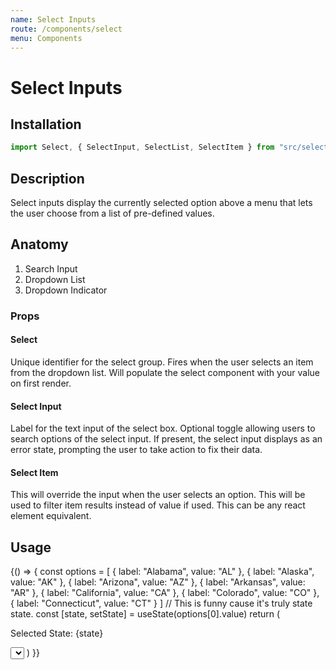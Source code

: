```yaml
---
name: Select Inputs
route: /components/select
menu: Components
---
```



# Select Inputs

<Status status="beta" />

## Installation

```js
import Select, { SelectInput, SelectList, SelectItem } from "src/select"
```

## Description

Select inputs display the currently selected option above a menu that lets the user choose from a list of pre-defined values.

## Anatomy

1. Search Input
1. Dropdown List
1. Dropdown Indicator

### Props

#### Select

<Prop name="id" type="string">
  Unique identifier for the select group.
</Prop>

<Prop name="onSelect" type="function">
  Fires when the user selects an item from the dropdown list.
</Prop>

<Prop name="defaultValue" type="string">
  Will populate the select component with your value on first render.
</Prop>

#### Select Input

<Prop name="label" type="string">
  Label for the text input of the select box.
</Prop>

<Prop name="search" type="boolean" defaultValue="true">
  Optional toggle allowing users to search options of the select input.
</Prop>

<Prop name="error" type="element" defaultValue="null">
  If present, the select input displays as an error state, prompting the user to take action to fix their data.
</Prop>

#### Select Item

<Prop name="value" type="string">
  This will override the input when the user selects an option.
</Prop>

<Prop name="label" type="string">
  This will be used to filter item results instead of value if used.
</Prop>

<Prop name="children" type="element">
  This can be any react element equivalent.
</Prop>

## Usage

<Playground column>
  {() => {
    const options = [
      { label: "Alabama", value: "AL" },
      { label: "Alaska", value: "AK" },
      { label: "Arizona", value: "AZ" },
      { label: "Arkansas", value: "AR" },
      { label: "California", value: "CA" },
      { label: "Colorado", value: "CO" },
      { label: "Connecticut", value: "CT" }
    ]
    // This is funny cause it's truly state state.
    const [state, setState] = useState(options[0].value)
    return (
      <Fragment>
        <p>Selected State: {state}</p>
        <Select
          id="select-id"
          onSelect={value => setState(value)}
          defaultValue={options[0].value}
        >
        <SelectInput label="Choose a state" />
        <SelectList>
          {options.map(({ label, value }) => (
            <SelectItem key={value} value={value} label={label}>
              {label}
            </SelectItem>
          ))}
        </SelectList>
      </Select>
      </Fragment>
    )
  }}
</Playground>